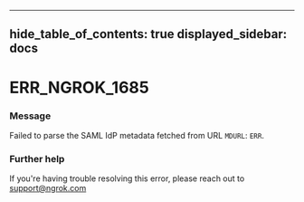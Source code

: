 

---
hide_table_of_contents: true
displayed_sidebar: docs
---


# ERR_NGROK_1685

### Message
Failed to parse the SAML IdP metadata fetched from URL `MDURL`: `ERR`.

<ErrorDetails error="err_ngrok_1685" />



### Further help
If you're having trouble resolving this error, please reach out to [support@ngrok.com](mailto:support@ngrok.com?subject=Help%20with%20ERR_NGROK_1685)

